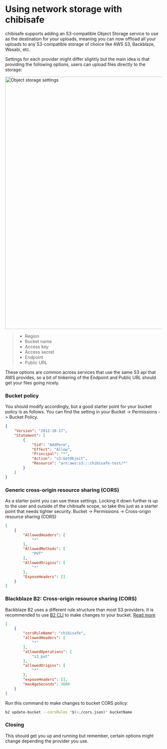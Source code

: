 # Using network storage with chibisafe

chibisafe supports adding an S3-compatible Object Storage service to use as the destination for your uploads, meaning you can now offload all your uploads to any S3-compatible storage of choice like AWS S3, Backblaze, Wasabi, etc.

Settings for each provider might differ slightly but the main idea is that providing the following options, users can upload files directly to the storage:

<img
  src="https://chibisafe.app/j1MSha2TmBBz.png"
  width="1144"
  height="811"
  alt="Object storage settings"
/>

> - Region
> - Bucket name
> - Access key
> - Access secret
> - Endpoint
> - Public URL

These options are common across services that use the same S3 api that AWS provides, so a bit of tinkering of the Endpoint and Public URL should get your files going nicely.

### Bucket policy
You should modify accordingly, but a good starter point for your bucket policy is as follows. You can find the setting in your Bucket -> Permissions -> Bucket Policy.
```json
{
    "Version": "2012-10-17",
    "Statement": [
        {
            "Sid": "AddPerm",
            "Effect": "Allow",
            "Principal": "*",
            "Action": "s3:GetObject",
            "Resource": "arn:aws:s3:::chibisafe-test/*"
        }
    ]
}
```

### Generic cross-origin resource sharing (CORS)
As a starter point you can use these settings. Locking it down further is up to the user and outside of the chibisafe scope, so take this just as a starter point that needs tighter security. Bucket -> Permissions -> Cross-origin resource sharing (CORS)

```json
[
    {
        "AllowedHeaders": [
            "*"
        ],
        "AllowedMethods": [
            "PUT"
        ],
        "AllowedOrigins": [
            "*"
        ],
        "ExposeHeaders": []
    }
]
```

### Blackblaze B2: Cross-origin resource sharing (CORS)
Backblaze B2 uses a different rule structure than most S3 providers. It is recommended to use [B2 CLI](https://www.backblaze.com/docs/cloud-storage-command-line-tools) to make changes to your bucket. [Read more](https://www.backblaze.com/docs/cloud-storage-cross-origin-resource-sharing-rules)

```json
[
    {
    	"corsRuleName": "chibisafe",
     	"allowedHeaders": [
            "*"
     	],
     	"allowedOperations": [
            "s3_put"
     	],
     	"allowedOrigins": [
            "*"
     	],
        "exposeHeaders": [],
    	"maxAgeSeconds": 3600
    }
]
```
Run this command to make changes to bucket CORS policy:

```bash
b2 update-bucket --corsRules "$(<./cors.json)" bucketName
```

### Closing

This should get you up and running but remember, certain options might change depending the provider you use.
